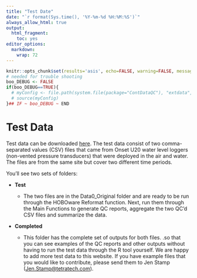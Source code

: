 ```yaml
---
title: "Test Date"
date: "`r format(Sys.time(), '%Y-%m-%d %H:%M:%S')`"
always_allow_html: true
output:
  html_fragment:
    toc: yes
editor_options: 
  markdown: 
    wrap: 72
---
```


```r
knitr::opts_chunk$set(results='asis', echo=FALSE, warning=FALSE, message = FALSE)
# needed for trouble shooting
boo_DEBUG <- FALSE
if(boo_DEBUG==TRUE){
  # myConfig <- file.path(system.file(package="ContDataQC"), "extdata", "config.ORIG.R")
  # source(myConfig)
}## IF ~ boo_DEBUG ~ END
```

# Test Data

Test data can be downloaded [here](https://github.com/Blocktt/ShinyAppDocuments/tree/main/ContDataQC/TestData_Files). 
The test data consist of two
comma-separated values (CSV) files that came from Onset U20 water level
loggers (non-vented pressure transducers) that were deployed in the air
and water. The files are from the same site but cover two different time
periods.


You'll see two sets of folders:

-   **Test**

    -   The two files are in the Data0_Original folder and are ready to
        be run through the HOBOware Reformat function. Next, run them
        through the Main Functions to generate QC reports, aggregate the
        two QC'd CSV files and summarize the data.

-   **Completed**

    -   This folder has the complete set of outputs for both files. .so
        that you can see examples of the QC reports and other outputs
        without having to run the test data through the R tool yourself.
        We are happy to add more test data to this website. If you have
        example files that you would like to contribute, please send
        them to Jen Stamp
        ([Jen.Stamp\@tetratech.com](mailto:Jen.Stamp@tetratech.com){.email}).

